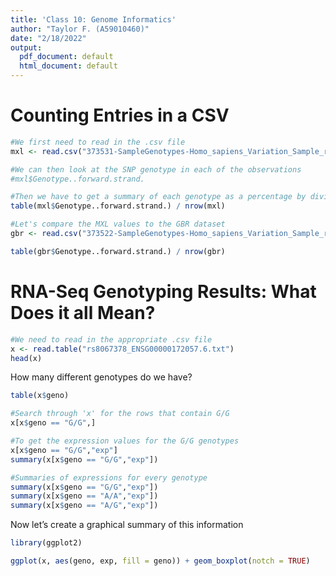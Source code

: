```yaml
---
title: 'Class 10: Genome Informatics'
author: "Taylor F. (A59010460)"
date: "2/18/2022"
output:
  pdf_document: default
  html_document: default
---
```


# Counting Entries in a CSV

```r
#We first need to read in the .csv file
mxl <- read.csv("373531-SampleGenotypes-Homo_sapiens_Variation_Sample_rs8067378.csv")

#We can then look at the SNP genotype in each of the observations
#mxl$Genotype..forward.strand.

#Then we have to get a summary of each genotype as a percentage by dividing total instances of each variation divided by the total
table(mxl$Genotype..forward.strand.) / nrow(mxl)
```

```r
#Let's compare the MXL values to the GBR dataset
gbr <- read.csv("373522-SampleGenotypes-Homo_sapiens_Variation_Sample_rs8067378.csv")

table(gbr$Genotype..forward.strand.) / nrow(gbr)
```

# RNA-Seq Genotyping Results: What Does it all Mean?
```r
#We need to read in the appropriate .csv file
x <- read.table("rs8067378_ENSG00000172057.6.txt")
head(x)
```

How many different genotypes do we have?

```r
table(x$geno)

#Search through 'x' for the rows that contain G/G
x[x$geno == "G/G",]

#To get the expression values for the G/G genotypes
x[x$geno == "G/G","exp"]
summary(x[x$geno == "G/G","exp"])
```

```r
#Summaries of expressions for every genotype
summary(x[x$geno == "G/G","exp"])
summary(x[x$geno == "A/A","exp"])
summary(x[x$geno == "A/G","exp"])
```

Now let's create a graphical summary of this information

```r
library(ggplot2)

ggplot(x, aes(geno, exp, fill = geno)) + geom_boxplot(notch = TRUE)
```





















